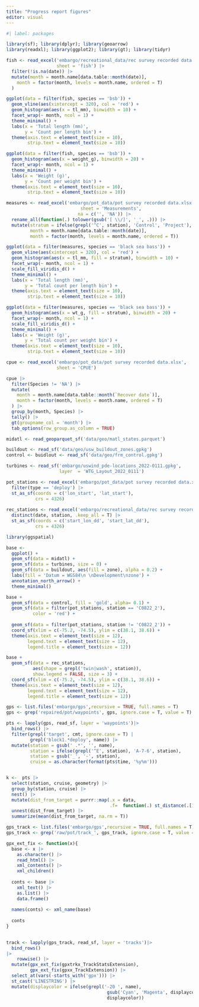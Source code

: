 ```yaml
---
title: "Progress report figures"
editor: visual
---
```


```r
#| label: packages

library(sf); library(dplyr); library(geoarrow)
library(readxl); library(ggplot2); library(gt); library(tidyr)
```

```r
fish <- read_excel('embargo/recreational_data/rec survey recorded data.xlsx',
                   sheet = 'fish') |> 
  filter(!is.na(date)) |> 
  mutate(month = month.name[data.table::month(date)],
    month = factor(month, levels = month.name, ordered = T)
  )
```

```r

ggplot(data = filter(fish, species == 'bsb')) +
  geom_vline(aes(xintercept = 320), col = 'red') +
  geom_histogram(aes(x = tl_mm), binwidth = 10) +
  facet_wrap(~ month, ncol = 1) +
  theme_minimal() +
  labs(x = 'Total length (mm)',
       y = 'Count per length bin') +
  theme(axis.text = element_text(size = 10),
        strip.text = element_text(size = 10))

ggplot(data = filter(fish, species == 'bsb')) +
  geom_histogram(aes(x = weight_g), binwidth = 20) +
  facet_wrap(~ month, ncol = 1) +
  theme_minimal() +
  labs(x = 'Weight (g)',
       y = 'Count per weight bin') +
  theme(axis.text = element_text(size = 10),
        strip.text = element_text(size = 10))
```

```r
measures <- read_excel('embargo/pot_data/pot survey recorded data.xlsx',
                            sheet = 'Measurements',
                           na = c('', 'NA')) |> 
  rename_all(function(.) tolower(gsub('[ \\/]', '_', .))) |> 
  mutate(stratum = ifelse(grepl('^C', station), 'Control', 'Project'),
         month = month.name[data.table::month(date)],
         month = factor(month, levels = month.name, ordered = T))
```

```r
ggplot(data = filter(measures, species == 'black sea bass')) +
  geom_vline(aes(xintercept = 320), col = 'red') +
  geom_histogram(aes(x = tl_mm, fill = stratum), binwidth = 10) +
  facet_wrap(~ month, ncol = 1) +
  scale_fill_viridis_d() +
  theme_minimal() +
  labs(x = 'Total length (mm)',
       y = 'Total count per length bin') +
  theme(axis.text = element_text(size = 10),
        strip.text = element_text(size = 10))

ggplot(data = filter(measures, species == 'black sea bass')) +
  geom_histogram(aes(x = wt_g, fill = stratum), binwidth = 20) +
  facet_wrap(~ month, ncol = 1) +
  scale_fill_viridis_d() +
  theme_minimal() +
  labs(x = 'Weight (g)',
       y = 'Total count per weight bin') +
  theme(axis.text = element_text(size = 10),
        strip.text = element_text(size = 10))
```

```r
cpue <- read_excel('embargo/pot_data/pot survey recorded data.xlsx',
                   sheet = 'CPUE')

cpue |> 
  filter(Species != 'NA') |> 
  mutate(
    month = month.name[data.table::month(`Recover date`)],
    month = factor(month, levels = month.name, ordered = T)
  ) |> 
  group_by(month, Species) |> 
  tally() |> 
  gt(groupname_col = 'month') |> 
  tab_options(row_group.as_column = TRUE)

```

```r
midatl <- read_geoparquet_sf('data/geo/matl_states.parquet')

buildout <- read_sf('data/geo/usw_buildout_zones.gpkg')
control <- buidlout <- read_sf('data/geo/frm_control.gpkg')

turbines <- read_sf('embargo/uswind_pde-locations_2022-0111.gpkg',
                    layer  = 'WTG_Layout_2022_0111')

pot_stations <- read_excel('embargo/pot_data/pot survey recorded data.xlsx') |> 
  filter(type == 'deploy') |> 
  st_as_sf(coords = c('lon_start', 'lat_start'),
           crs = 4326)
  
rec_stations <- read_excel('embargo/recreational_data/rec survey recorded data.xlsx') |> 
  distinct(date, station, .keep_all = T) |> 
  st_as_sf(coords = c('start_lon_dd', 'start_lat_dd'),
           crs = 4326)
```

```r
library(ggspatial)

base <-
  ggplot() +
  geom_sf(data = midatl) +
  geom_sf(data = turbines, size = 0) +
  geom_sf(data = buildout, aes(fill = zone), alpha = 0.2) +
  labs(fill = 'Datum = WGS84\n \nDevelopment\nzone') +
  annotation_north_arrow() +
  theme_minimal()
```

```r
base +
  geom_sf(data = control, fill = 'gold', alpha= 0.1) +
  geom_sf(data = filter(pot_stations, station == 'C0822_2'),
          color = 'red') +
  
  geom_sf(data = filter(pot_stations, station != 'C0822_2')) +
  coord_sf(xlim = c(-75.2, -74.5), ylim = c(38.1, 38.6)) +
  theme(axis.text = element_text(size = 12),
        legend.text = element_text(size = 12),
        legend.title = element_text(size = 12))
```

```r
base +
  geom_sf(data = rec_stations,
          aes(shape = grepl('twin|wash', station)),
          show.legend = FALSE, size = 3) +
  coord_sf(xlim = c(-75.2, -74.5), ylim = c(38.1, 38.6)) +
  theme(axis.text = element_text(size = 12),
        legend.text = element_text(size = 12),
        legend.title = element_text(size = 12))
```

```r
gps <- list.files('embargo/gps',recursive = TRUE, full.names = T)
gps <- grep('repaired/pot/waypoints', gps, ignore.case = T, value = T)

pts <- lapply(gps, read_sf, layer = 'waypoints')|> 
  bind_rows() |> 
  filter(grepl('target', cmt, ignore.case = T) |
         grepl('block1.*deploy', name)) |> 
  mutate(station = gsub(' .*', '', name),
         station = ifelse(grepl('^E', station), 'A-7-6', station),
         station = gsub('_', '-', station),
         cruise = as.character(format(pts$time, '%y%m')))


k <-  pts |> 
  select(station, cruise, geometry) |> 
  group_by(station, cruise) |> 
  nest() |> 
  mutate(dist_from_target = purrr::map(.x = data,
                                       .f=  function(.) st_distance(.[1,], .[2,]))) |> 
  unnest(dist_from_target) |> 
  summarize(mean(dist_from_target, na.rm = T))
```

```r
gps_track <- list.files('embargo/gps',recursive = TRUE, full.names = T)
gps_track <- grep('raw/pot/track_', gps_track, ignore.case = T, value = T)

gpx_ext_fix <- function(x){
  base <- x |> 
    as.character() |> 
    read_html() |>  
    xml_contents() |> 
    xml_children()
  
  conts <- base |> 
    xml_text() |> 
    as.list() |> 
    data.frame() 
  
  names(conts) <- xml_name(base)
  
  conts
}

  
track <- lapply(gps_track, read_sf, layer = 'tracks')|> 
  bind_rows() 
|> 
    rowwise() |>
  mutate(gpx_ext_fix(gpxtrkx_TrackStatsExtension),
         gpx_ext_fix(gpxx_TrackExtension)) |> 
  select_at(vars(-starts_with('gpx'))) |> 
  st_cast('LINESTRING') |> 
  mutate(displaycolor = ifelse(grepl('-20 ', name),
                                      gsub('Cyan', 'Magenta', displaycolor),
                                      displaycolor))

```
